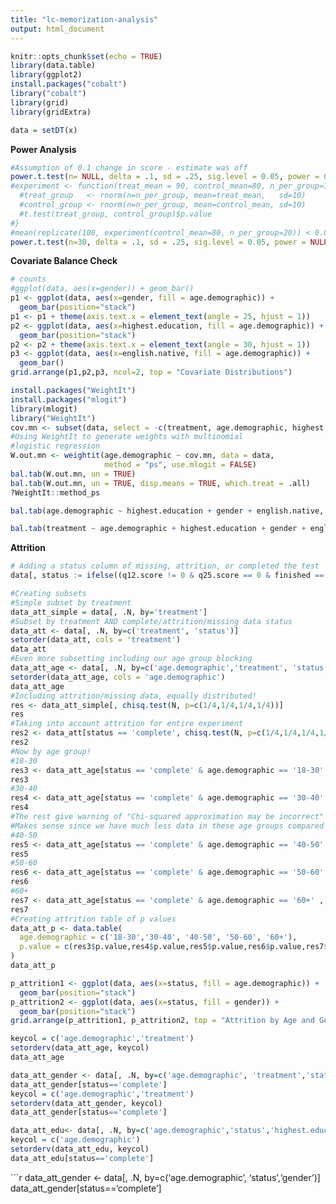 ```yaml
---
title: "lc-memorization-analysis"
output: html_document
---
```


```r
knitr::opts_chunk$set(echo = TRUE)
library(data.table)
library(ggplot2)
install.packages("cobalt")
library("cobalt")
library(grid)
library(gridExtra)
```

```r
data = setDT(x)
```

**Power Analysis**
```r
#Assumption of 0.1 change in score - estimate was off
power.t.test(n= NULL, delta = .1, sd = .25, sig.level = 0.05, power = 0.8, type = "two.sample", alternative = "one.sided")
#experiment <- function(treat_mean = 90, control_mean=80, n_per_group=10) {
  #treat_group   <- rnorm(n=n_per_group, mean=treat_mean,   sd=10)
  #control_group <- rnorm(n=n_per_group, mean=control_mean, sd=10)
  #t.test(treat_group, control_group)$p.value
#}
#mean(replicate(100, experiment(control_mean=80, n_per_group=20)) < 0.05)
power.t.test(n=30, delta = .1, sd = .25, sig.level = 0.05, power = NULL, type = "two.sample", alternative = "one.sided")
```


**Covariate Balance Check**
```r
# counts
#ggplot(data, aes(x=gender)) + geom_bar()
p1 <- ggplot(data, aes(x=gender, fill = age.demographic)) +
  geom_bar(position="stack")
p1 <- p1 + theme(axis.text.x = element_text(angle = 25, hjust = 1))
p2 <- ggplot(data, aes(x=highest.education, fill = age.demographic)) +
  geom_bar(position="stack")
p2 <- p2 + theme(axis.text.x = element_text(angle = 30, hjust = 1))
p3 <- ggplot(data, aes(x=english.native, fill = age.demographic)) +
  geom_bar()
grid.arrange(p1,p2,p3, ncol=2, top = "Covariate Distributions")
```
```r
install.packages("WeightIt")
install.packages("mlogit")
library(mlogit)
library("WeightIt")
cov.mn <- subset(data, select = -c(treatment, age.demographic, highest.education, gender, english.native))
#Using WeightIt to generate weights with multinomial
#logistic regression
W.out.mn <- weightit(age.demographic ~ cov.mn, data = data,
                     method = "ps", use.mlogit = FALSE)
bal.tab(W.out.mn, un = TRUE)
bal.tab(W.out.mn, un = TRUE, disp.means = TRUE, which.treat = .all)
?WeightIt::method_ps
```
```r
bal.tab(age.demographic ~ highest.education + gender + english.native, data = data, thresholds = c(m = .1))
```



```r
bal.tab(treatment ~ age.demographic + highest.education + gender + english.native, data = data, thresholds = c(m = .1))
```
**Attrition**

```r
# Adding a status column of missing, attrition, or completed the test
data[, status := ifelse((q12.score != 0 & q25.score == 0 & finished == 0) | (finished == 1 & q12.score != 0 & q25.score == 0), "attritted", ifelse((q12.score == 0 & q25.score == 0) | (q12.score == 0 & q25.score != 0), "missing_data", "complete"))]
```

```r
#Creating subsets
#Simple subset by treatment
data_att_simple = data[, .N, by='treatment']
#Subset by treatment AND complete/attrition/missing data status
data_att <- data[, .N, by=c('treatment', 'status')]
setorder(data_att, cols = 'treatment')
data_att
#Even more subsetting including our age group blocking
data_att_age <- data[, .N, by=c('age.demographic','treatment', 'status')]
setorder(data_att_age, cols = 'age.demographic')
data_att_age
#Including attrition/missing data, equally distributed!
res <- data_att_simple[, chisq.test(N, p=c(1/4,1/4,1/4,1/4))]
res
#Taking into account attrition for entire experiment
res2 <- data_att[status == 'complete', chisq.test(N, p=c(1/4,1/4,1/4,1/4))]
res2
#Now by age group!
#18-30
res3 <- data_att_age[status == 'complete' & age.demographic == '18-30' , chisq.test(N, p=c(1/4,1/4,1/4,1/4))]
res3
#30-40
res4 <- data_att_age[status == 'complete' & age.demographic == '30-40' , chisq.test(N, p=c(1/4,1/4,1/4,1/4))]
res4
#The rest give warning of "Chi-squared approximation may be incorrect"
#Makes sense since we have much less data in these age groups compared to younger than 40
#40-50
res5 <- data_att_age[status == 'complete' & age.demographic == '40-50' , chisq.test(N, p=c(1/4,1/4,1/4,1/4))]
res5
#50-60
res6 <- data_att_age[status == 'complete' & age.demographic == '50-60' , chisq.test(N, p=c(1/4,1/4,1/4,1/4))]
res6
#60+
res7 <- data_att_age[status == 'complete' & age.demographic == '60+' , chisq.test(N, p=c(1/4,1/4,1/4,1/4))]
res7
#Creating attrition table of p values
data_att_p <- data.table(
  age.demographic = c('18-30','30-40', '40-50', '50-60', '60+'),
  p.value = c(res3$p.value,res4$p.value,res5$p.value,res6$p.value,res7$p.value)
)
data_att_p
```

```r
p_attrition1 <- ggplot(data, aes(x=status, fill = age.demographic)) +
  geom_bar(position="stack")
p_attrition2 <- ggplot(data, aes(x=status, fill = gender)) +
  geom_bar(position="stack")
grid.arrange(p_attrition1, p_attrition2, top = "Attrition by Age and Gender")
```
```r
keycol = c('age.demographic','treatment')
setorderv(data_att_age, keycol)
data_att_age

data_att_gender <- data[, .N, by=c('age.demographic', 'treatment','status','gender')]
data_att_gender[status=='complete']
keycol = c('age.demographic','treatment')
setorderv(data_att_gender, keycol)
data_att_gender[status=='complete']

data_att_edu<- data[, .N, by=c('age.demographic','status','highest.education')]
keycol = c('age.demographic')
setorderv(data_att_edu, keycol)
data_att_edu[status=='complete']
```

```r
data_att_gender <- data[, .N, by=c('age.demographic', 'status','gender')]
data_att_gender[status=='complete']